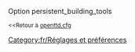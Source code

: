 {{fr/Amorce}}
Option persistent_building_tools

<small><<Retour à [[Main/fr/Openttd.cfg|openttd.cfg]]</small>
[[Category:fr/Réglages et préférences]]